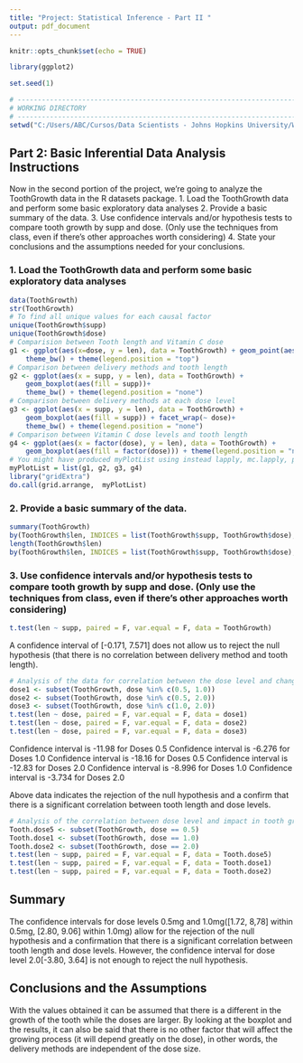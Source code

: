 ```yaml
---
title: "Project: Statistical Inference - Part II "
output: pdf_document
---
```


```r
knitr::opts_chunk$set(echo = TRUE)
```

```r

library(ggplot2)

set.seed(1)

# --------------------------------------------------------------------------------------------------
# WORKING DIRECTORY
# --------------------------------------------------------------------------------------------------
setwd("C:/Users/ABC/Cursos/Data Scientists - Johns Hopkins University/WorkingDirectory_Curso/datasciencecoursera_repository/Course 6/Project_1/")
```

## Part 2: Basic Inferential Data Analysis Instructions
Now in the second portion of the project, we're going to analyze the ToothGrowth data in the R datasets package.
1. Load the ToothGrowth data and perform some basic exploratory data analyses
2. Provide a basic summary of the data.
3. Use confidence intervals and/or hypothesis tests to compare tooth growth by supp and dose. (Only use the techniques from class, even if there's other approaches worth considering)
4. State your conclusions and the assumptions needed for your conclusions.


### 1. Load the ToothGrowth data and perform some basic exploratory data analyses
```r
data(ToothGrowth)
str(ToothGrowth)
# To find all unique values for each causal factor
unique(ToothGrowth$supp)
unique(ToothGrowth$dose)
# Comparision between Tooth length and Vitamin C dose
g1 <- ggplot(aes(x=dose, y = len), data = ToothGrowth) + geom_point(aes(color = supp)) +
    theme_bw() + theme(legend.position = "top")
# Comparison between delivery methods and tooth length
g2 <- ggplot(aes(x = supp, y = len), data = ToothGrowth) + 
    geom_boxplot(aes(fill = supp))+
    theme_bw() + theme(legend.position = "none")
# Comparison between delivery methods at each dose level
g3 <- ggplot(aes(x = supp, y = len), data = ToothGrowth) + 
    geom_boxplot(aes(fill = supp)) + facet_wrap(~ dose)+
    theme_bw() + theme(legend.position = "none")
# Comparison between Vitamin C dose levels and tooth length
g4 <- ggplot(aes(x = factor(dose), y = len), data = ToothGrowth) + 
    geom_boxplot(aes(fill = factor(dose))) + theme(legend.position = "none")
# You might have produced myPlotList using instead lapply, mc.lapply, plyr::dlply, etc 
myPlotList = list(g1, g2, g3, g4)
library("gridExtra")
do.call(grid.arrange,  myPlotList)

```


### 2. Provide a basic summary of the data.
```r
summary(ToothGrowth)
by(ToothGrowth$len, INDICES = list(ToothGrowth$supp, ToothGrowth$dose), summary)
length(ToothGrowth$len)
by(ToothGrowth$len, INDICES = list(ToothGrowth$supp, ToothGrowth$dose), length)
```

### 3. Use confidence intervals and/or hypothesis tests to compare tooth growth by supp and dose. (Only use the techniques from class, even if there's other approaches worth considering)
```r
t.test(len ~ supp, paired = F, var.equal = F, data = ToothGrowth)
```
A confidence interval of [-0.171, 7.571] does not allow us to reject the null hypothesis (that there is no correlation between delivery method and tooth length).
```r
# Analysis of the data for correlation between the dose level and change in tooth growth
dose1 <- subset(ToothGrowth, dose %in% c(0.5, 1.0))
dose2 <- subset(ToothGrowth, dose %in% c(0.5, 2.0))
dose3 <- subset(ToothGrowth, dose %in% c(1.0, 2.0))
t.test(len ~ dose, paired = F, var.equal = F, data = dose1)
t.test(len ~ dose, paired = F, var.equal = F, data = dose2)
t.test(len ~ dose, paired = F, var.equal = F, data = dose3)
```
Confidence interval is -11.98 for Doses 0.5 Confidence interval is -6.276 for Doses 1.0 Confidence interval is -18.16 for Doses 0.5 Confidence interval is -12.83 for Doses 2.0 Confidence interval is -8.996 for Doses 1.0 Confidence interval is -3.734 for Doses 2.0

Above data indicates the rejection of the null hypothesis and a confirm that there is a significant correlation between tooth length and dose levels.

```r
# Analysis of the correlation between dose level and impact in tooth growth
Tooth.dose5 <- subset(ToothGrowth, dose == 0.5)
Tooth.dose1 <- subset(ToothGrowth, dose == 1.0)
Tooth.dose2 <- subset(ToothGrowth, dose == 2.0)
t.test(len ~ supp, paired = F, var.equal = F, data = Tooth.dose5)
t.test(len ~ supp, paired = F, var.equal = F, data = Tooth.dose1)
t.test(len ~ supp, paired = F, var.equal = F, data = Tooth.dose2)
```

## Summary
The confidence intervals for dose levels 0.5mg and 1.0mg([1.72, 8,78] within 0.5mg, [2.80, 9.06] within 1.0mg) allow for the rejection of the null hypothesis and a confirmation that there is a significant correlation between tooth length and dose levels. However, the confidence interval for dose level 2.0[-3.80, 3.64] is not enough to reject the null hypothesis.

## Conclusions and the Assumptions
With the values obtained it can be assumed that there is a different in the growth of the tooth while the doses are larger. By looking at the boxplot and the results, it can also be said that there is no other factor that will affect the growing process (it will depend greatly on the dose), in other words, the delivery methods are independent of the dose size.
